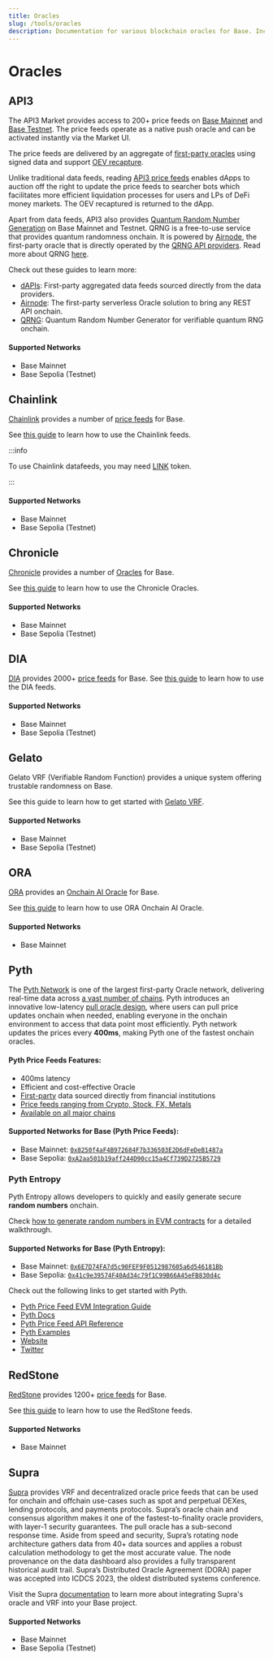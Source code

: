 ```yaml
---
title: Oracles
slug: /tools/oracles
description: Documentation for various blockchain oracles for Base. Including support for price feeds and verifiable random functions (VRF).
---
```


# Oracles

## API3

The API3 Market provides access to 200+ price feeds on [Base Mainnet](https://market.api3.org/base) and [Base Testnet](https://market.api3.org/base-sepolia-testnet). The price feeds operate as a native push oracle and can be activated instantly via the Market UI.

The price feeds are delivered by an aggregate of [first-party oracles](https://docs.api3.org/explore/airnode/why-first-party-oracles.html) using signed data and support [OEV recapture](https://docs.api3.org/explore/introduction/oracle-extractable-value.html).

Unlike traditional data feeds, reading [API3 price feeds](https://docs.api3.org/guides/dapis/) enables dApps to auction off the right to update the price feeds to searcher bots which facilitates more efficient liquidation processes for users and LPs of DeFi money markets. The OEV recaptured is returned to the dApp.

Apart from data feeds, API3 also provides [Quantum Random Number Generation](https://docs.api3.org/explore/qrng/) on Base Mainnet and Testnet. QRNG is a free-to-use service that provides quantum randomness onchain. It is powered by [Airnode](https://docs.api3.org/reference/airnode/latest/understand/), the first-party oracle that is directly operated by the [QRNG API providers](https://docs.api3.org/reference/qrng/providers.html). Read more about QRNG [here](https://docs.api3.org/reference/qrng).

Check out these guides to learn more:

- [dAPIs](https://docs.api3.org/guides/dapis/subscribing-to-dapis/): First-party aggregated data feeds sourced directly from the data providers.
- [Airnode](https://docs.api3.org/guides/airnode/calling-an-airnode/): The first-party serverless Oracle solution to bring any REST API onchain.
- [QRNG](https://docs.api3.org/guides/qrng/): Quantum Random Number Generator for verifiable quantum RNG onchain.

#### Supported Networks

- Base Mainnet
- Base Sepolia (Testnet)

## Chainlink

[Chainlink](https://chain.link/) provides a number of [price feeds](https://docs.chain.link/data-feeds/price-feeds/addresses/?network=base) for Base.

See [this guide](https://docs.chain.link/docs/get-the-latest-price/) to learn how to use the Chainlink feeds.

:::info

To use Chainlink datafeeds, you may need [LINK](https://docs.chain.link/resources/link-token-contracts?parent=dataFeeds) token.

:::

#### Supported Networks

- Base Mainnet
- Base Sepolia (Testnet)

## Chronicle

[Chronicle](https://chroniclelabs.org/) provides a number of [Oracles](https://chroniclelabs.org/dashboard) for Base.

See [this guide](https://docs.chroniclelabs.org/Builders/tutorials/Remix) to learn how to use the Chronicle Oracles.

#### Supported Networks

- Base Mainnet
- Base Sepolia (Testnet)

## DIA

[DIA](https://www.diadata.org/) provides 2000+ [price feeds](https://www.diadata.org/app/price/) for Base.
See [this guide](https://docs.diadata.org/introduction/intro-to-dia-oracles/request-an-oracle) to learn how to use the DIA feeds.

#### Supported Networks

- Base Mainnet
- Base Sepolia (Testnet)

## Gelato

Gelato VRF (Verifiable Random Function) provides a unique system offering trustable randomness on Base.

See this guide to learn how to get started with [Gelato VRF](https://docs.gelato.network/web3-services/vrf/quick-start).

#### Supported Networks

- Base Mainnet
- Base Sepolia (Testnet)

## ORA

[ORA](https://ora.io) provides an [Onchain AI Oracle](https://docs.ora.io/doc/oao-onchain-ai-oracle/introduction) for Base.

See [this guide](https://docs.ora.io/doc/oao-onchain-ai-oracle/develop-guide/tutorials/interaction-with-oao-tutorial) to learn how to use ORA Onchain AI Oracle.

#### Supported Networks

- Base Mainnet

## Pyth

The [Pyth Network](https://pyth.network/) is one of the largest first-party Oracle network, delivering real-time data across [a vast number of chains](https://docs.pyth.network/price-feeds/contract-addresses). Pyth introduces an innovative low-latency [pull oracle design](https://docs.pyth.network/documentation/pythnet-price-feeds/on-demand), where users can pull price updates onchain when needed, enabling everyone in the onchain environment to access that data point most efficiently. Pyth network updates the prices every **400ms**, making Pyth one of the fastest onchain oracles.

#### Pyth Price Feeds Features:

- 400ms latency
- Efficient and cost-effective Oracle
- [First-party](https://pyth.network/publishers) data sourced directly from financial institutions
- [Price feeds ranging from Crypto, Stock, FX, Metals](https://pyth.network/developers/price-feed-ids)
- [Available on all major chains](https://docs.pyth.network/price-feeds/contract-addresses)

#### Supported Networks for Base (Pyth Price Feeds):
- Base Mainnet: [`0x8250f4aF4B972684F7b336503E2D6dFeDeB1487a`](https://basescan.org/address/0x8250f4aF4B972684F7b336503E2D6dFeDeB1487a) 
- Base Sepolia: [`0xA2aa501b19aff244D90cc15a4Cf739D2725B5729`](https://base-sepolia.blockscout.com/address/0xA2aa501b19aff244D90cc15a4Cf739D2725B5729)

### Pyth Entropy
Pyth Entropy allows developers to quickly and easily generate secure **random numbers** onchain.

Check [how to generate random numbers in EVM contracts](https://docs.pyth.network/entropy/generate-random-numbers/evm) for a detailed walkthrough.

#### Supported Networks for Base (Pyth Entropy):
- Base Mainnet: [`0x6E7D74FA7d5c90FEF9F0512987605a6d546181Bb`](https://basescan.org/address/0x6E7D74FA7d5c90FEF9F0512987605a6d546181Bb) 
- Base Sepolia: [`0x41c9e39574F40Ad34c79f1C99B66A45eFB830d4c`](https://base-sepolia.blockscout.com/address/0x41c9e39574F40Ad34c79f1C99B66A45eFB830d4c)

Check out the following links to get started with Pyth.

- [Pyth Price Feed EVM Integration Guide](https://docs.pyth.network/price-feeds/use-real-time-data/evm)
- [Pyth Docs](https://docs.pyth.network/home)
- [Pyth Price Feed API Reference](https://api-reference.pyth.network/price-feeds/evm/getPrice)
- [Pyth Examples](https://github.com/pyth-network/pyth-examples)
- [Website](https://pyth.network/)
- [Twitter](https://x.com/PythNetwork)

## RedStone

[RedStone](https://redstone.finance/) provides 1200+ [price feeds](https://app.redstone.finance/) for Base.

See [this guide](https://docs.redstone.finance/) to learn how to use the RedStone feeds.

#### Supported Networks

- Base Mainnet

## Supra

[Supra](https://supraoracles.com) provides VRF and decentralized oracle price feeds that can be used for onchain and offchain use-cases such as spot and perpetual DEXes, lending protocols, and payments protocols. Supra’s oracle chain and consensus algorithm makes it one of the fastest-to-finality oracle providers, with layer-1 security guarantees. The pull oracle has a sub-second response time. Aside from speed and security, Supra’s rotating node architecture gathers data from 40+ data sources and applies a robust calculation methodology to get the most accurate value. The node provenance on the data dashboard also provides a fully transparent historical audit trail. Supra’s Distributed Oracle Agreement (DORA) paper was accepted into ICDCS 2023, the oldest distributed systems conference.

Visit the Supra [documentation](https://supraoracles.com/docs/) to learn more about integrating Supra's oracle and VRF into your Base project.

#### Supported Networks

- Base Mainnet
- Base Sepolia (Testnet)

